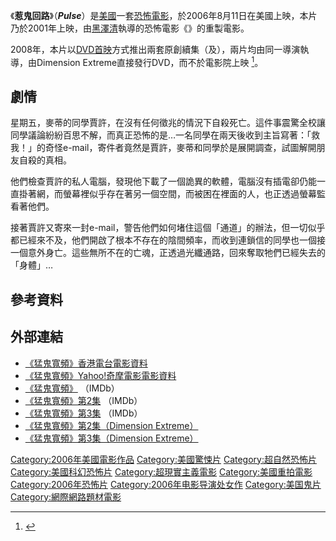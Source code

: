 {{noteTA
|G1=Movie
}}

{{NOT|連鎖信 (2010年電影)}}

{{Infobox_Film 
| name            = 猛鬼寬頻
| original_name   = ''Pulse''
| image           = 
| caption         = 
| director        = 
| producer        = 
| writer          = 
| starring        = 
| music           = 
| cinematography  = 
| editing         = 
| distributor     = 
| released        = {{flagicon|USA}} 2006年8月11日<br />{{flagicon|Taiwan}} 2006年9月15日<br />{{flagicon|Hong_Kong}} 2006年11月9日 
| runtime        = 88分鐘
| country        = {{USA}}
| language       = [[英語|英語]]
| budget         = 
| preceded_by    = 
| followed_by    = [[連鎖信2|連鎖信2]]
| imdb_id=0883995
| cn_name         = 惹鬼回路
| hk_name         = 猛鬼寬頻
| tw_name         = 連鎖信
}}

《'''惹鬼回路'''》（'''''Pulse'''''）是[[美國|美國]]一套[[恐怖電影|恐怖電影]]，於2006年8月11日在美國上映，本片乃於2001年上映，由[[黑澤清|黑澤清]]執導的恐怖電影《{{tsl|ja|回路 (映画)|回路 (电影)|回路}}》的重製電影。

2008年，本片以[[DVD首映|DVD首映]]方式推出兩套原創續集（{{link-en|連鎖信2|Pulse 2: Afterlife}}及{{link-en|連鎖信3|Pulse 3: Invasion}}），兩片均由同一導演執導，由Dimension Extreme直接發行DVD，而不於電影院上映 <ref>{{Cite web |url=http://www.imdb.com/title/tt0454919/movieconnections |title=《猛鬼寬頻》關連影片（IMDb） |access-date=2008-09-26 |archive-date=2021-04-10 |archive-url=https://web.archive.org/web/20210410121054/https://www.imdb.com/title/tt0454919/movieconnections/ |dead-url=no }}</ref>。

== 劇情 ==

星期五，麥蒂的同學賈許，在沒有任何徵兆的情況下自殺死亡。這件事震驚全校讓同學議論紛紛百思不解，而真正恐怖的是…一名同學在兩天後收到主旨寫著：「救我！」的奇怪e-mail，寄件者竟然是賈許，麥蒂和同學於是展開調查，試圖解開朋友自殺的真相。 

他們檢查賈許的私人電腦，發現他下載了一個詭異的軟體，電腦沒有插電卻仍能一直掛著網，而螢幕裡似乎存在著另一個空間，而被困在裡面的人，也正透過螢幕監看著他們。 

接著賈許又寄來一封e-mail，警告他們如何堵住這個「通道」的辦法，但一切似乎都已經來不及，他們開啟了根本不存在的陰間頻率，而收到連鎖信的同學也一個接一個意外身亡。這些無所不在的亡魂，正透過光纖通路，回來奪取牠們已經失去的「身體」… 

== 參考資料 ==
<div class="references-small">
<references />
</div>

== 外部連結 ==
* [http://www.rthk.org.hk/culture/movie/20060926_342_50307.html 《猛鬼寬頻》香港電台電影資料] {{Wayback|url=http://www.rthk.org.hk/culture/movie/20060926_342_50307.html |date=20101229082829 }}
* [https://web.archive.org/web/20070604174116/http://tw.movie.yahoo.com/mstory.html?t=movie&id=1904  《猛鬼寬頻》Yahoo!奇摩電影電影資料]
* [http://www.imdb.com/title/tt0454919/ 《猛鬼寬頻》] {{Wayback|url=http://www.imdb.com/title/tt0454919/ |date=20201224090420 }}（IMDb）{{en}}
* [http://www.imdb.com/title/tt1038072/ 《猛鬼寬頻》第2集] {{Wayback|url=http://www.imdb.com/title/tt1038072/ |date=20210225045349 }}（IMDb）{{en}}
* [http://www.imdb.com/title/tt1323946/ 《猛鬼寬頻》第3集] {{Wayback|url=http://www.imdb.com/title/tt1323946/ |date=20210211231021 }}（IMDb）{{en}}
* [http://www.dimensionextreme.com/film.php?id=26 《猛鬼寬頻》第2集（Dimension Extreme）] {{Wayback|url=http://www.dimensionextreme.com/film.php?id=26 |date=20110515104515 }}{{en}}
* [http://www.dimensionextreme.com/film.php?id=34 《猛鬼寬頻》第3集（Dimension Extreme）] {{Wayback|url=http://www.dimensionextreme.com/film.php?id=34 |date=20160304092142 }}{{en}}

{{DEFAULTSORT:Pulse}}
[[Category:2006年美國電影作品|Category:2006年美國電影作品]]
[[Category:美國驚悚片|Category:美國驚悚片]]
[[Category:超自然恐怖片|Category:超自然恐怖片]]
[[Category:美國科幻恐怖片|Category:美國科幻恐怖片]]
[[Category:超現實主義電影|Category:超現實主義電影]]
[[Category:美國重拍電影|Category:美國重拍電影]]
[[Category:2006年恐怖片|Category:2006年恐怖片]]
[[Category:2006年电影导演处女作|Category:2006年电影导演处女作]]
[[Category:美国鬼片|Category:美国鬼片]]
[[Category:網際網路題材電影|Category:網際網路題材電影]]